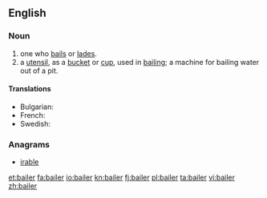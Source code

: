 ==English==

===Noun===
{{en-noun}}

# one who [[bail]]s or [[lade]]s.
# a [[utensil]], as a [[bucket]] or [[cup]], used in [[bailing]]; a machine for bailing water out of a pit.

====Translations====
{{trans-top|a utensil}}
* Bulgarian: {{t-|bg|черпак}}
* French: {{t+|fr|écope|f}}
* Swedish: {{t-|sv|öskar|n}}
{{trans-mid}}
{{trans-bottom}}

===Anagrams===
* [[irable#English|irable]]

[[et:bailer]]
[[fa:bailer]]
[[io:bailer]]
[[kn:bailer]]
[[fj:bailer]]
[[pl:bailer]]
[[ta:bailer]]
[[vi:bailer]]
[[zh:bailer]]